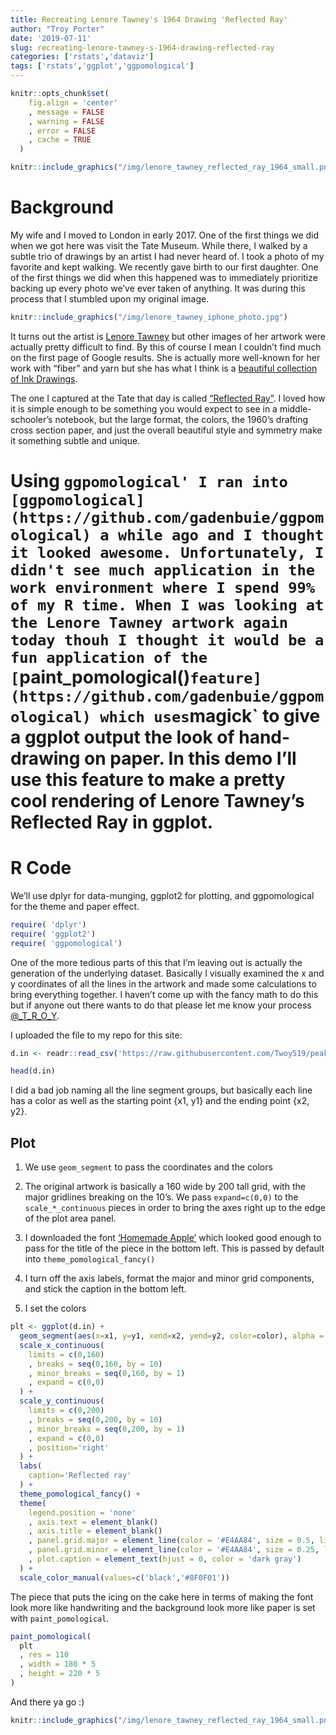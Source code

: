 ```yaml
---
title: Recreating Lenore Tawney's 1964 Drawing 'Reflected Ray'
author: "Troy Porter"
date: '2019-07-11'
slug: recreating-lenore-tawney-s-1964-drawing-reflected-ray
categories: ['rstats','dataviz']
tags: ['rstats','ggplot','ggpomological']
---
```


```r

knitr::opts_chunk$set(
    fig.align = 'center'
    , message = FALSE
    , warning = FALSE
    , error = FALSE
    , cache = TRUE
  )

```



```r

knitr::include_graphics("/img/lenore_tawney_reflected_ray_1964_small.png")

```

# Background

My wife and I moved to London in early 2017. One of the first things we did when we got here was visit the Tate Museum. While there, I walked by a subtle trio of drawings by an artist I had never heard of. I took a photo of my favorite and kept walking. We recently gave birth to our first daughter. One of the first things we did when this happened was to immediately prioritize backing up every photo we've ever taken of anything. It was during this process that I stumbled upon my original image.

```r

knitr::include_graphics("/img/lenore_tawney_iphone_photo.jpg")

```

It turns out the artist is [Lenore Tawney](https://www.tate.org.uk/art/artists/lenore-tawney-24528) but other images of her artwork were actually pretty difficult to find. By this of course I mean I couldn't find much on the first page of Google results. She is actually more well-known for her work with "fiber" and yarn but she has what I think is a [beautiful collection of Ink Drawings](http://lenoretawney.org/lenore-tawney/work/drawing/).

The one I captured at the Tate that day is called ["Reflected Ray"](https://www.tate.org.uk/art/artworks/tawney-reflected-ray-l03880). I loved how it is simple enough to be something you would expect to see in a middle-schooler's notebook, but the large format, the colors, the 1960's drafting cross section paper, and just the overall beautiful style and symmetry make it something subtle and unique.

# Using `ggpomological'
I ran into [ggpomological](https://github.com/gadenbuie/ggpomological) a while ago and I thought it looked awesome. Unfortunately, I didn't see much application in the work environment where I spend 99% of my R time. When I was looking at the Lenore Tawney artwork again today thouh I thought it would be a fun application of the [`paint_pomological()` feature](https://github.com/gadenbuie/ggpomological) which uses `magick` to give a ggplot output the look of hand-drawing on paper. In this demo I'll use this feature to make a pretty cool rendering of Lenore Tawney's Reflected Ray in ggplot.

# R Code

We'll use dplyr for data-munging, ggplot2 for plotting, and ggpomological for the theme and paper effect.

```r
require( 'dplyr')
require( 'ggplot2')
require( 'ggpomological')
```

One of the more tedious parts of this that I'm leaving out is actually the generation of the underlying dataset. Basically I visually examined the x and y coordinates of all the lines in the artwork and made some calculations to bring everything together. I haven't come up with the fancy math to do this but if anyone out there wants to do that please let me know your process [@_T_R_O_Y](https://twitter.com/_T_R_O_Y).

I uploaded the file to my repo for this site:

```r
d.in <- readr::read_csv('https://raw.githubusercontent.com/Twoy519/peakmaximum/master/reflected_ray_data.csv')

head(d.in)
```

I did a bad job naming all the line segment groups, but basically each line has a color as well as the starting point {x1, y1} and the ending point {x2, y2}.

## Plot

1. We use `geom_segment` to pass the coordinates and the colors

2. The original artwork is basically a 160 wide by 200 tall grid, with the major gridlines breaking on the 10's. We pass `expand=c(0,0)` to the `scale_*_continuous` pieces in order to bring the axes right up to the edge of the plot area panel.

3. I downloaded the font ['Homemade Apple'](https://fonts.google.com/specimen/Homemade+Apple/) which looked good enough to pass for the title of the piece in the bottom left. This is passed by default into `theme_pomological_fancy()`

4. I turn off the axis labels, format the major and minor grid components, and stick the caption in the bottom left.

5. I set the colors

```r
plt <- ggplot(d.in) +
  geom_segment(aes(x=x1, y=y1, xend=x2, yend=y2, color=color), alpha = 0.2) +
  scale_x_continuous(
    limits = c(0,160)
    , breaks = seq(0,160, by = 10)
    , minor_breaks = seq(0,160, by = 1)
    , expand = c(0,0)
  ) +
  scale_y_continuous(
    limits = c(0,200)
    , breaks = seq(0,200, by = 10)
    , minor_breaks = seq(0,200, by = 1)
    , expand = c(0,0)
    , position='right'
  ) +
  labs(
    caption='Reflected ray'
  ) +
  theme_pomological_fancy() +
  theme(
    legend.position = 'none'
    , axis.text = element_blank()
    , axis.title = element_blank()
    , panel.grid.major = element_line(color = '#E4AA84', size = 0.5, linetype=1)
    , panel.grid.minor = element_line(color = '#E4AA84', size = 0.25, linetype=1)
    , plot.caption = element_text(hjust = 0, color = 'dark gray')
  ) +
  scale_color_manual(values=c('black','#8F0F01'))
```

The piece that puts the icing on the cake here in terms of making the font look more like handwriting and the background look more like paper is set with `paint_pomological`.

```r
paint_pomological(
  plt
  , res = 110
  , width = 180 * 5
  , height = 220 * 5
)
```

And there ya go :)

```r

knitr::include_graphics("/img/lenore_tawney_reflected_ray_1964_small.png")

```



